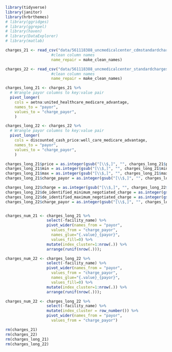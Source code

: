 ```r
library(tidyverse)
library(janitor)
library(hrbrthemes)
# library(ggridges)
# library(ggrepel)
# library(haven)
# library(DataExplorer)
# library(matlab)

charges_21 <- read_csv("data/561118388_uncmedicalcenter_cdmstandardcharges.csv",
                    #clean column names
                    name_repair = make_clean_names)

charges_22 <- read_csv("data/561118388_uncmedicalcenter_standardcharges_22.csv",
                    #clean column names
                    name_repair = make_clean_names)


```

```r
charges_long_21 <- charges_21 %>%
  # Wrangle payor columns to key:value pair
  pivot_longer(
    cols = aetna:united_healthcare_medicare_advantage,
    names_to = "payor",
    values_to = "charge_payor",
    )

charges_long_22 <- charges_22 %>%
  # Wrangle payor columns to key:value pair
  pivot_longer(
    cols = discounted_cash_price:well_care_medicare_advantage,
    names_to = "payor",
    values_to = "charge_payor",
    )

charges_long_21$price = as.integer(gsub("[\\$,]", "", charges_long_21$price))
charges_long_21$min = as.integer(gsub("[\\$,]", "", charges_long_21$min))
charges_long_21$max = as.integer(gsub("[\\$,]", "", charges_long_21$max))
charges_long_21$charge_payor = as.integer(gsub("[\\$,]", "", charges_long_21$charge_payor))

charges_long_22$charge = as.integer(gsub("[\\$,]", "", charges_long_22$charge))
charges_long_22$de_identified_minimum_negotiated_charge = as.integer(gsub("[\\$,]", "", charges_long_22$de_identified_minimum_negotiated_charge))
charges_long_22$de_identified_maximum_negotiated_charge = as.integer(gsub("[\\$,]", "", charges_long_22$de_identified_maximum_negotiated_charge))
charges_long_22$charge_payor = as.integer(gsub("[\\$,]", "", charges_long_22$charge_payor))


charges_num_21 <- charges_long_21 %>%
                  select(-facility_name) %>%
                  pivot_wider(names_from = "payor",
                    values_from = "charge_payor",
                    names_glue="{.value}_{payor}",
                    values_fill=0) %>%
                  mutate(index_cluster=1:nrow(.)) %>%
                  arrange(runif(nrow(.)));

charges_num_22 <- charges_long_22 %>%
                  select(-facility_name) %>%
                  pivot_wider(names_from = "payor",
                    values_from = "charge_payor",
                    names_glue="{.value}_{payor}",
                    values_fill=0) %>%
                  mutate(index_cluster=1:nrow(.)) %>%
                  arrange(runif(nrow(.)));

charges_num_22 <- charges_long_22 %>%
                  select(-facility_name) %>%
                  mutate(index_cluster = row_number()) %>%
                  pivot_wider(names_from = "payor",
                    values_from = "charge_payor")

rm(charges_21)
rm(charges_22)
rm(charges_long_21)
rm(charges_long_22)



```

```r

```
 
 